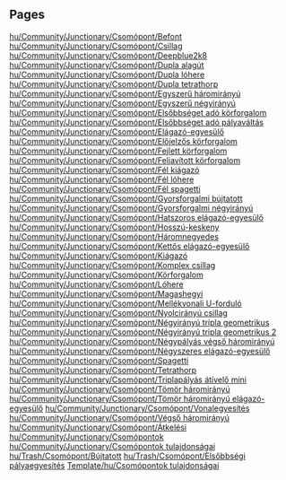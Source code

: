 
== Pages ==
[[hu/Community/Junctionary/Csomópont/Befont]]
[[hu/Community/Junctionary/Csomópont/Csillag]]
[[hu/Community/Junctionary/Csomópont/Deepblue2k8]]
[[hu/Community/Junctionary/Csomópont/Dupla alagút]]
[[hu/Community/Junctionary/Csomópont/Dupla lóhere]]
[[hu/Community/Junctionary/Csomópont/Dupla tetrathorp]]
[[hu/Community/Junctionary/Csomópont/Egyszerű háromirányú]]
[[hu/Community/Junctionary/Csomópont/Egyszerű négyirányú]]
[[hu/Community/Junctionary/Csomópont/Elsőbbséget adó körforgalom]]
[[hu/Community/Junctionary/Csomópont/Elsőbbséget adó pályaváltás]]
[[hu/Community/Junctionary/Csomópont/Elágazó-egyesülő]]
[[hu/Community/Junctionary/Csomópont/Előjelzős körforgalom]]
[[hu/Community/Junctionary/Csomópont/Fejlett körforgalom]]
[[hu/Community/Junctionary/Csomópont/Feljavított körforgalom]]
[[hu/Community/Junctionary/Csomópont/Fél kiágazó]]
[[hu/Community/Junctionary/Csomópont/Fél lóhere]]
[[hu/Community/Junctionary/Csomópont/Fél spagetti]]
[[hu/Community/Junctionary/Csomópont/Gyorsforgalmi bújtatott]]
[[hu/Community/Junctionary/Csomópont/Gyorsforgalmi négyirányú]]
[[hu/Community/Junctionary/Csomópont/Hatszoros elágazó-egyesülő]]
[[hu/Community/Junctionary/Csomópont/Hosszú-keskeny]]
[[hu/Community/Junctionary/Csomópont/Háromnegyedes]]
[[hu/Community/Junctionary/Csomópont/Kettős elágazó-egyesülő]]
[[hu/Community/Junctionary/Csomópont/Kiágazó]]
[[hu/Community/Junctionary/Csomópont/Komplex csillag]]
[[hu/Community/Junctionary/Csomópont/Körforgalom]]
[[hu/Community/Junctionary/Csomópont/Lóhere]]
[[hu/Community/Junctionary/Csomópont/Magashegyi]]
[[hu/Community/Junctionary/Csomópont/Mellékvonali U-forduló]]
[[hu/Community/Junctionary/Csomópont/Nyolcirányú csillag]]
[[hu/Community/Junctionary/Csomópont/Négyirányú tripla geometrikus]]
[[hu/Community/Junctionary/Csomópont/Négyirányú tripla geometrikus 2]]
[[hu/Community/Junctionary/Csomópont/Négypályás végső háromirányú]]
[[hu/Community/Junctionary/Csomópont/Négyszeres elágazó-egyesülő]]
[[hu/Community/Junctionary/Csomópont/Spagetti]]
[[hu/Community/Junctionary/Csomópont/Tetrathorp]]
[[hu/Community/Junctionary/Csomópont/Triplapályás átívelő mini]]
[[hu/Community/Junctionary/Csomópont/Tömör háromirányú]]
[[hu/Community/Junctionary/Csomópont/Tömör háromirányú elágazó-egyesülő]]
[[hu/Community/Junctionary/Csomópont/Vonalegyesítés]]
[[hu/Community/Junctionary/Csomópont/Végső háromirányú]]
[[hu/Community/Junctionary/Csomópont/Átkelési]]
[[hu/Community/Junctionary/Csomópontok]]
[[hu/Community/Junctionary/Csomópontok tulajdonságai]]
[[hu/Trash/Csomópont/Bújtatott]]
[[hu/Trash/Csomópont/Elsőbbségi pályaegyesítés]]
[[Template/hu/Csomópontok tulajdonságai]]
